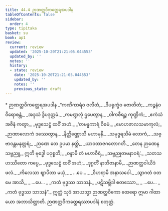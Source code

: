 ```yaml
---
title: 44.4 ဉာဏတ္ထဝိကတ္ထေရအပဒါန
tableOfContents: false
sidebar:
  order: 4
type: tipitaka
basket: su
book: ap1
review:
  current: review
  updated: '2025-10-20T21:21:05.044553'
  updated_by: ''
  notes: ''
  history:
  - state: review
    date: '2025-10-20T21:21:05.044553'
    updated_by: ''
    notes: ''
    previous_state: draft
---
```



<DynamicBreadcrumb />


<ReviewStatus review={frontmatter.review} showDetails={true} />

<HypothesisAnnotation frontmatter={frontmatter} />

<Paragraph type="center" book="ap1">
* ဉာဏတ္ထဝိကတ္ထေရအပဒါန
</Paragraph>

<Division number="35" book="ap1" e="ch" v="20" p="432">

<Paragraph number="5704" type="verses" book="ap1">
_“ကဏိကာရံဝ ဇလိတံ,_  
_ဒီပရုက္ခံဝ ဇောတိတံ;_  
_ကဉ္စနံဝ ဝိရောစန္တံ,_  
_အဒ္ဒသံ ဒွိပဒုတ္တမံ._  

</Paragraph>

</Division>
<Division number="36" book="ap1" e="ch" v="20" p="432">

<Paragraph number="5705" type="verses" book="ap1">
_ကမဏ္ဍလုံ ဌပေတွာန,_  
_ဝါကစီရဉ္စ ကုဏ္ဍိကံ;_  
_ဧကံသံ အဇိနံ ကတွာ,_  
_ဗုဒ္ဓသေဋ္ဌံ ထဝိံ အဟံ._  

</Paragraph>

</Division>
<Division number="37" book="ap1" e="ch" v="20" p="432">

<Paragraph number="5706" type="verses" book="ap1">
_‘တမန္ဓကာရံ ဝိဓမံ,_  
_မောဟဇာလသမာကုလံ;_  
_ဉာဏာလောကံ ဒဿေတွာန,_  
_နိတ္တိဏ္ဏောသိ မဟာမုနိ._  

</Paragraph>

</Division>
<Division number="38" book="ap1" e="ch" v="20" p="432">

<Paragraph number="5707" type="verses" book="ap1">
_သမုဒ္ဓရသိမံ လောကံ,_  
_သဗ္ဗာဝန္တမနုတ္တရံ;_  
_ဉာဏေ တေ ဥပမာ နတ္ထိ,_  
_ယာဝတာဇဂတောဂတိ._  

</Paragraph>

</Division>
<Division number="39" book="ap1" e="ch" v="20" p="432">

<Paragraph number="5708" type="verses" book="ap1">
_တေန ဉာဏေန သဗ္ဗညူ,_  
ဣတိ ဗုဒ္ဓေါ ပဝုစ္စတိ;_  
_ဝန္ဒာမိ တံ မဟာဝီရံ,_  
_သဗ္ဗညုတမနာဝရံ’._  

</Paragraph>

</Division>
<Division number="40" book="ap1" e="ch" v="20" p="432">

<Paragraph number="5709" type="verses" book="ap1">
_သတသဟဿိတော ကပ္ပေ,_  
_ဗုဒ္ဓသေဋ္ဌံ ထဝိံ အဟံ;_  
_ဒုဂ္ဂတိံ နာဘိဇာနာမိ,_  
_ဉာဏတ္ထဝါယိဒံ ဖလံ._  

</Paragraph>

</Division>
<Division number="41" book="ap1" e="ch" v="20" p="432">

<Paragraph number="5710" type="verses" book="ap1">
_ကိလေသာ ဈာပိတာ မယှံ,_  
_ …ပေ… _  
_ဝိဟရာမိ အနာသဝေါ._  

</Paragraph>

</Division>
<Division number="42" book="ap1" e="ch" v="20" p="432">

<Paragraph number="5711" type="verses" book="ap1">
_သွာဂတံ ဝတ မေ အာသိ,_  
_ …ပေ… _  
_ကတံ ဗုဒ္ဓဿ သာသနံ._  

</Paragraph>

</Division>
<Division number="43" book="ap1" e="ch" v="20" p="432">

<Paragraph number="5712" type="verses" book="ap1">
_ပဋိသမ္ဘိဒါ စတဿော,_  
_ …ပေ… _  
_ကတံ ဗုဒ္ဓဿ သာသနံ”._  

</Paragraph>

<Paragraph number="5713" book="ap1">
ဣတ္ထံ သုဒံ အာယသ္မာ ဉာဏတ္ထဝိကော ထေရော ဣမာ ဂါထာယော အဘာသိတ္ထာတိ.

</Paragraph>
</Division>

<Paragraph number="5714" type="center" book="ap1">
ဉာဏတ္ထဝိကတ္ထေရဿာပဒါနံ စတုတ္ထံ.
</Paragraph>